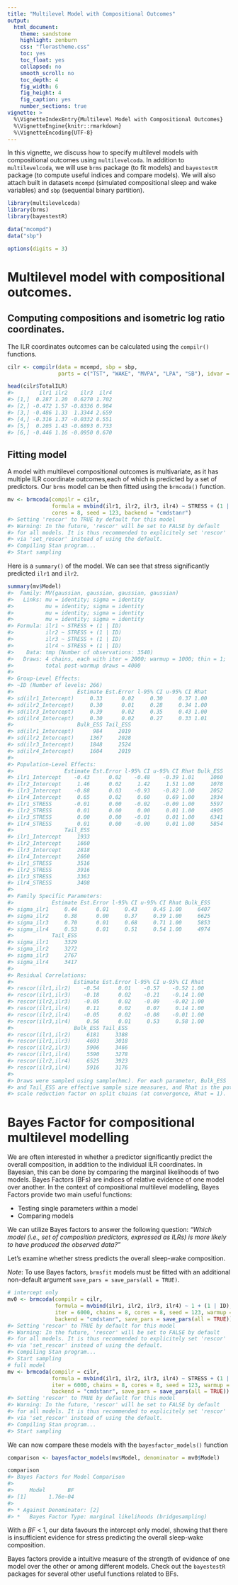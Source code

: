 ```yaml
---
title: "Multilevel Model with Compositional Outcomes"
output: 
  html_document:
    theme: sandstone
    highlight: zenburn
    css: "florastheme.css"
    toc: yes
    toc_float: yes
    collapsed: no
    smooth_scroll: no
    toc_depth: 4
    fig_width: 6
    fig_height: 4
    fig_caption: yes
    number_sections: true
vignette: >
  %\VignetteIndexEntry{Multilevel Model with Compositional Outcomes}
  %\VignetteEngine{knitr::rmarkdown}
  %\VignetteEncoding{UTF-8}
---
```




In this vignette, we discuss how to specify multilevel models with compositional outcomes using `multilevelcoda`. 
In addition to `multilevelcoda`, we will use `brms` package (to fit models) and
`bayestestR` package (to compute useful indices and compare models). 
We will also attach built in datasets `mcompd` (simulated compositional sleep and wake variables) 
and `sbp` (sequential binary partition).


```r
library(multilevelcoda)
library(brms)
library(bayestestR)

data("mcompd") 
data("sbp") 

options(digits = 3)
```

# Multilevel model with compositional outcomes.
## Computing compositions and isometric log ratio coordinates. 
The ILR coordinates outcomes can be calculated using the `compilr()` functions.


```r
cilr <- compilr(data = mcompd, sbp = sbp,
                parts = c("TST", "WAKE", "MVPA", "LPA", "SB"), idvar = "ID")

head(cilr$TotalILR)
#>        ilr1 ilr2    ilr3  ilr4
#> [1,]  0.287 1.20  0.6270 1.702
#> [2,] -0.472 1.57 -0.8336 0.984
#> [3,] -0.486 1.33  1.3344 2.659
#> [4,] -0.316 1.37 -0.0332 0.551
#> [5,]  0.205 1.43 -0.6893 0.733
#> [6,] -0.446 1.16 -0.0950 0.670
```

## Fitting model

A model with multilevel compositional outcomes is multivariate, as it has multiple ILR coordinate outcomes,each of which is predicted by a set of predictors. 
Our `brms` model can be then fitted using the `brmcoda()` function.


```r
mv <- brmcoda(compilr = cilr,
              formula = mvbind(ilr1, ilr2, ilr3, ilr4) ~ STRESS + (1 | ID),
              cores = 8, seed = 123, backend = "cmdstanr")
#> Setting 'rescor' to TRUE by default for this model
#> Warning: In the future, 'rescor' will be set to FALSE by default
#> for all models. It is thus recommended to explicitely set 'rescor'
#> via 'set_rescor' instead of using the default.
#> Compiling Stan program...
#> Start sampling
```

Here is a `summary()` of the model. 
We can see that stress significantly predicted `ilr1` and `ilr2`. 


```r
summary(mv$Model)
#>  Family: MV(gaussian, gaussian, gaussian, gaussian) 
#>   Links: mu = identity; sigma = identity
#>          mu = identity; sigma = identity
#>          mu = identity; sigma = identity
#>          mu = identity; sigma = identity 
#> Formula: ilr1 ~ STRESS + (1 | ID) 
#>          ilr2 ~ STRESS + (1 | ID) 
#>          ilr3 ~ STRESS + (1 | ID) 
#>          ilr4 ~ STRESS + (1 | ID) 
#>    Data: tmp (Number of observations: 3540) 
#>   Draws: 4 chains, each with iter = 2000; warmup = 1000; thin = 1;
#>          total post-warmup draws = 4000
#> 
#> Group-Level Effects: 
#> ~ID (Number of levels: 266) 
#>                    Estimate Est.Error l-95% CI u-95% CI Rhat
#> sd(ilr1_Intercept)     0.33      0.02     0.30     0.37 1.00
#> sd(ilr2_Intercept)     0.30      0.01     0.28     0.34 1.00
#> sd(ilr3_Intercept)     0.39      0.02     0.35     0.43 1.00
#> sd(ilr4_Intercept)     0.30      0.02     0.27     0.33 1.01
#>                    Bulk_ESS Tail_ESS
#> sd(ilr1_Intercept)      984     2019
#> sd(ilr2_Intercept)     1367     2028
#> sd(ilr3_Intercept)     1848     2524
#> sd(ilr4_Intercept)     1604     2019
#> 
#> Population-Level Effects: 
#>                Estimate Est.Error l-95% CI u-95% CI Rhat Bulk_ESS
#> ilr1_Intercept    -0.43      0.02    -0.48    -0.39 1.01     1060
#> ilr2_Intercept     1.46      0.02     1.42     1.51 1.00     1078
#> ilr3_Intercept    -0.88      0.03    -0.93    -0.82 1.00     2052
#> ilr4_Intercept     0.65      0.02     0.60     0.69 1.00     1934
#> ilr1_STRESS       -0.01      0.00    -0.02    -0.00 1.00     5597
#> ilr2_STRESS        0.01      0.00     0.00     0.01 1.00     4905
#> ilr3_STRESS        0.00      0.00    -0.01     0.01 1.00     6341
#> ilr4_STRESS        0.01      0.00    -0.00     0.01 1.00     5854
#>                Tail_ESS
#> ilr1_Intercept     1933
#> ilr2_Intercept     1660
#> ilr3_Intercept     2818
#> ilr4_Intercept     2660
#> ilr1_STRESS        3516
#> ilr2_STRESS        3916
#> ilr3_STRESS        3363
#> ilr4_STRESS        3408
#> 
#> Family Specific Parameters: 
#>            Estimate Est.Error l-95% CI u-95% CI Rhat Bulk_ESS
#> sigma_ilr1     0.44      0.01     0.43     0.45 1.00     6407
#> sigma_ilr2     0.38      0.00     0.37     0.39 1.00     6625
#> sigma_ilr3     0.70      0.01     0.68     0.71 1.00     5853
#> sigma_ilr4     0.53      0.01     0.51     0.54 1.00     4974
#>            Tail_ESS
#> sigma_ilr1     3329
#> sigma_ilr2     3272
#> sigma_ilr3     2767
#> sigma_ilr4     3417
#> 
#> Residual Correlations: 
#>                   Estimate Est.Error l-95% CI u-95% CI Rhat
#> rescor(ilr1,ilr2)    -0.54      0.01    -0.57    -0.52 1.00
#> rescor(ilr1,ilr3)    -0.18      0.02    -0.21    -0.14 1.00
#> rescor(ilr2,ilr3)    -0.05      0.02    -0.09    -0.02 1.00
#> rescor(ilr1,ilr4)     0.11      0.02     0.07     0.14 1.00
#> rescor(ilr2,ilr4)    -0.05      0.02    -0.08    -0.01 1.00
#> rescor(ilr3,ilr4)     0.56      0.01     0.53     0.58 1.00
#>                   Bulk_ESS Tail_ESS
#> rescor(ilr1,ilr2)     6181     3388
#> rescor(ilr1,ilr3)     4693     3018
#> rescor(ilr2,ilr3)     5906     3466
#> rescor(ilr1,ilr4)     5590     3278
#> rescor(ilr2,ilr4)     6525     3923
#> rescor(ilr3,ilr4)     5916     3176
#> 
#> Draws were sampled using sample(hmc). For each parameter, Bulk_ESS
#> and Tail_ESS are effective sample size measures, and Rhat is the potential
#> scale reduction factor on split chains (at convergence, Rhat = 1).
```

# Bayes Factor for compositional multilevel modelling
<div class = "blue">

We are often interested in whether a predictor significantly predict the overall composition, in addition to the individual ILR coordinates. 
In Bayesian, this can be done by comparing the marginal likelihoods of two models. 
Bayes Factors (BFs) are indices of relative evidence of one model over another. 
In the context of compositional multilevel modelling, Bayes Factors provide two main useful functions:

- Testing single parameters within a model
- Comparing models 

We can utilize Bayes factors to answer the following question: 
*"Which model (i.e., set of composition predictors, expressed as ILRs) is more likely to have produced the observed data?"*

</div>

Let's examine whether stress predicts the overall sleep-wake composition.

*Note*: To use Bayes factors, `brmsfit` models must be fitted with an additional non-default argument
`save_pars = save_pars(all = TRUE)`.


```r
# intercept only
mv0 <- brmcoda(compilr = cilr,
               formula = mvbind(ilr1, ilr2, ilr3, ilr4) ~ 1 + (1 | ID),
               iter = 6000, chains = 8, cores = 8, seed = 123, warmup = 1000,
               backend = "cmdstanr", save_pars = save_pars(all = TRUE))
#> Setting 'rescor' to TRUE by default for this model
#> Warning: In the future, 'rescor' will be set to FALSE by default
#> for all models. It is thus recommended to explicitely set 'rescor'
#> via 'set_rescor' instead of using the default.
#> Compiling Stan program...
#> Start sampling
# full model
mv <- brmcoda(compilr = cilr,
              formula = mvbind(ilr1, ilr2, ilr3, ilr4) ~ STRESS + (1 | ID),
              iter = 6000, chains = 8, cores = 8, seed = 123, warmup = 1000,
              backend = "cmdstanr", save_pars = save_pars(all = TRUE))
#> Setting 'rescor' to TRUE by default for this model
#> Warning: In the future, 'rescor' will be set to FALSE by default
#> for all models. It is thus recommended to explicitely set 'rescor'
#> via 'set_rescor' instead of using the default.
#> Compiling Stan program...
#> Start sampling
```

We can now compare these models with the `bayesfactor_models()` function


```r
comparison <- bayesfactor_models(mv$Model, denominator = mv0$Model)
```



```r
comparison
#> Bayes Factors for Model Comparison
#> 
#>     Model       BF
#> [1]       1.76e-04
#> 
#> * Against Denominator: [2]
#> *   Bayes Factor Type: marginal likelihoods (bridgesampling)
```

With a $BF$ < 1, our data favours the intercept only model, showing that there is 
insufficient evidence for stress predicting the overall sleep-wake composition.

Bayes factors provide a intuitive measure of the strength of evidence of one model over the other
or among different models. Check out the `bayestestR` packages for several other useful functions related to BFs.
